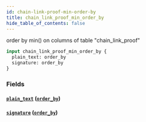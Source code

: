 ```yaml
---
id: chain-link-proof-min-order-by
title: chain_link_proof_min_order_by
hide_table_of_contents: false
---
```



order by min() on columns of table "chain_link_proof"

```graphql
input chain_link_proof_min_order_by {
  plain_text: order_by
  signature: order_by
}
```


### Fields

#### [`plain_text`](#) ([`order_by`](../enums/order-by))




#### [`signature`](#) ([`order_by`](../enums/order-by))






